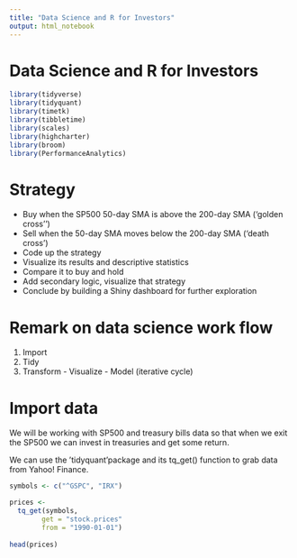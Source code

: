 ```yaml
---
title: "Data Science and R for Investors"
output: html_notebook
---
```


# Data Science and R for Investors
```r
library(tidyverse)
library(tidyquant)
library(timetk)
library(tibbletime)
library(scales)
library(highcharter)
library(broom)
library(PerformanceAnalytics)
```

# Strategy
  + Buy when the SP500 50-day SMA is above the 200-day SMA ('golden cross'')
  + Sell when the 50-day SMA moves below the 200-day SMA ('death cross')
  + Code up the strategy
  + Visualize its results and descriptive statistics
  + Compare it to buy and hold
  + Add secondary logic, visualize that strategy
  + Conclude by building a Shiny dashboard for further exploration

# Remark on data science work flow
  1. Import
  2. Tidy
  3. Transform - Visualize - Model (iterative cycle)

# Import data
We will be working with SP500 and treasury bills data so that when we exit the SP500 we can invest in treasuries and get some return.

We can use the 'tidyquant'package and its tq_get() function to grab data from Yahoo! Finance.

```r
symbols <- c("^GSPC", "IRX")

prices <- 
  tq_get(symbols,
        get = "stock.prices"
        from = "1990-01-01")
        
head(prices)
```

